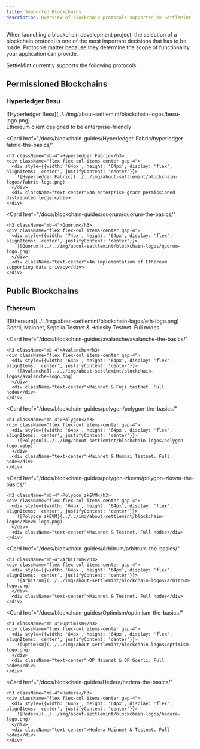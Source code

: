```yaml
---
title: Supported Blockchains
description: Overview of blockchain protocols supported by SettleMint
---
```




When launching a blockchain development project, the selection of a blockchain protocol is one of the most important decisions that has to be made. Protocols matter because they determine the scope of functionality your application can provide.

SettleMint currently supports the following protocols:

## Permissioned Blockchains

<Cards>
  <Card
    href="/docs/blockchain-guides/Hyperledger-Besu/enterprise-ethereum-the-basics/"
  >
    <h3 className="mb-4">Hyperledger Besu</h3>
    <div className="flex flex-col items-center gap-4">
      <div style={{width: '64px', height: '64px', display: 'flex', alignItems: 'center', justifyContent: 'center'}}>
        ![Hyperledger Besu](../../img/about-settlemint/blockchain-logos/besu-logo.png)
      </div>
      <div className="text-center">Ethereum client designed to be enterprise-friendly</div>
    </div>
  </Card>

  <Card
    href="/docs/blockchain-guides/Hyperledger-Fabric/hyperledger-fabric-the-basics/"
  >
    <h3 className="mb-4">Hyperledger Fabric</h3>
    <div className="flex flex-col items-center gap-4">
      <div style={{width: '64px', height: '64px', display: 'flex', alignItems: 'center', justifyContent: 'center'}}>
        ![Hyperledger Fabric](../../img/about-settlemint/blockchain-logos/fabric-logo.png)
      </div>
      <div className="text-center">An enterprise-grade permissioned distributed ledger</div>
    </div>
  </Card>

  <Card
    href="/docs/blockchain-guides/quorum/quorum-the-basics/"
  >
    <h3 className="mb-4">Quorum</h3>
    <div className="flex flex-col items-center gap-4">
      <div style={{width: '74px', height: '64px', display: 'flex', alignItems: 'center', justifyContent: 'center'}}>
        ![Quorum](../../img/about-settlemint/blockchain-logos/quorum-logo.png)
      </div>
      <div className="text-center">An implementation of Ethereum supporting data privacy</div>
    </div>
  </Card>
</Cards>

## Public Blockchains

<Cards>
  <Card
    href="/docs/blockchain-guides/ethereum/ethereum-the-basics/"
  >
    <h3 className="mb-4">Ethereum</h3>
    <div className="flex flex-col items-center gap-8">
      <div style={{width: '48px', height: '48px', display: 'flex', alignItems: 'center', justifyContent: 'center'}}>
        ![Ethereum](../../img/about-settlemint/blockchain-logos/eth-logo.png)
      </div>
      <div className="text-center">Goerli, Mainnet, Sepolia Testnet & Holesky Testnet. Full nodes</div>
    </div>
  </Card>

  <Card
    href="/docs/blockchain-guides/avalanche/avalanche-the-basics/"
  >
    <h3 className="mb-4">Avalanche</h3>
    <div className="flex flex-col items-center gap-4">
      <div style={{width: '64px', height: '64px', display: 'flex', alignItems: 'center', justifyContent: 'center'}}>
        ![Avalanche](../../img/about-settlemint/blockchain-logos/avalanche-logo.png)
      </div>
      <div className="text-center">Mainnet & Fuji testnet. Full nodes</div>
    </div>
  </Card>

  <Card
    href="/docs/blockchain-guides/polygon/polygon-the-basics/"
  >
    <h3 className="mb-4">Polygon</h3>
    <div className="flex flex-col items-center gap-4">
      <div style={{width: '64px', height: '64px', display: 'flex', alignItems: 'center', justifyContent: 'center'}}>
        ![Polygon](../../img/about-settlemint/blockchain-logos/polygon-logo.webp)
      </div>
      <div className="text-center">Mainnet & Mumbai Testnet. Full node</div>
    </div>
  </Card>

  <Card
    href="/docs/blockchain-guides/polygon-zkevm/polygon-zkevm-the-basics/"
  >
    <h3 className="mb-4">Polygon zkEVM</h3>
    <div className="flex flex-col items-center gap-4">
      <div style={{width: '64px', height: '64px', display: 'flex', alignItems: 'center', justifyContent: 'center'}}>
        ![Polygon zkEVM](../../img/about-settlemint/blockchain-logos/zkevm-logo.png)
      </div>
      <div className="text-center">Mainnet & Testnet. Full nodes</div>
    </div>
  </Card>

  <Card
    href="/docs/blockchain-guides/Arbitrum/arbitrum-the-basics/"
  >
    <h3 className="mb-4">Arbitrum</h3>
    <div className="flex flex-col items-center gap-4">
      <div style={{width: '64px', height: '64px', display: 'flex', alignItems: 'center', justifyContent: 'center'}}>
        ![Arbitrum](../../img/about-settlemint/blockchain-logos/arbitrum-logo.png)
      </div>
      <div className="text-center">Mainnet & Testnet. Full nodes</div>
    </div>
  </Card>

  <Card
    href="/docs/blockchain-guides/Optimism/optimism-the-basics/"
  >
    <h3 className="mb-4">Optimism</h3>
    <div className="flex flex-col items-center gap-4">
      <div style={{width: '64px', height: '64px', display: 'flex', alignItems: 'center', justifyContent: 'center'}}>
        ![Optimism](../../img/about-settlemint/blockchain-logos/optimism-logo.png)
      </div>
      <div className="text-center">OP Mainnet & OP Goerli. Full nodes</div>
    </div>
  </Card>

  <Card
    href="/docs/blockchain-guides/Hedera/hedera-the-basics/"
  >
    <h3 className="mb-4">Hedera</h3>
    <div className="flex flex-col items-center gap-4">
      <div style={{width: '64px', height: '64px', display: 'flex', alignItems: 'center', justifyContent: 'center'}}>
        ![Hedera](../../img/about-settlemint/blockchain-logos/hedera-logo.png)
      </div>
      <div className="text-center">Hedera Mainnet & Testnet. Full nodes</div>
    </div>
  </Card>
</Cards>
